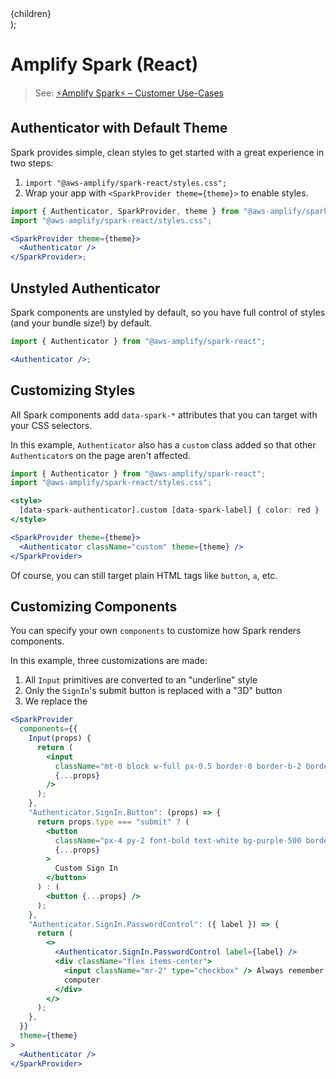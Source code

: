 
  <aside className="p-6 shadow-inner bg-gray-100 rounded">
    <div className="-mt-6">{children}</div>
  </aside>
);

# Amplify Spark (React)

> See: [⚡️Amplify Spark⚡️ – Customer Use-Cases](https://quip-amazon.com/kcDSA8GAamK1)

## Authenticator with Default Theme

Spark provides simple, clean styles to get started with a great experience in two steps:

1. `import "@aws-amplify/spark-react/styles.css";`
1. Wrap your app with `<SparkProvider theme={theme}>` to enable styles.

<Example>

```jsx
import { Authenticator, SparkProvider, theme } from "@aws-amplify/spark-react";
import "@aws-amplify/spark-react/styles.css";

<SparkProvider theme={theme}>
  <Authenticator />
</SparkProvider>;
```

<SparkProvider theme={theme}>
  <Authenticator />
</SparkProvider>

</Example>

## Unstyled Authenticator

Spark components are unstyled by default, so you have full control of styles (and your bundle size!) by default.

<Example>

```jsx
import { Authenticator } from "@aws-amplify/spark-react";

<Authenticator />;
```

<Authenticator />

</Example>

## Customizing Styles

All Spark components add `data-spark-*` attributes that you can target with your CSS selectors.

In this example, `Authenticator` also has a `custom` class added so that other `Authenticator`s on the page aren't affected.

<Example>

```jsx
import { Authenticator } from "@aws-amplify/spark-react";
import "@aws-amplify/spark-react/styles.css";

<style>
  [data-spark-authenticator].custom [data-spark-label] { color: red }
</style>

<SparkProvider theme={theme}>
  <Authenticator className="custom" theme={theme} />
</SparkProvider>
```

<style>{`
  [data-spark-authenticator].custom [data-spark-label] { color: red }
`}</style>

<SparkProvider theme={theme}>
  <Authenticator className="custom" theme={theme} />
</SparkProvider>

</Example>

Of course, you can still target plain HTML tags like `button`, `a`, etc.

## Customizing Components

You can specify your own `components` to customize how Spark renders components.

In this example, three customizations are made:

1. All `Input` primitives are converted to an "underline" style
1. Only the `SignIn`'s submit button is replaced with a "3D" button
1. We replace the

```jsx
<SparkProvider
  components={{
    Input(props) {
      return (
        <input
          className="mt-0 block w-full px-0.5 border-0 border-b-2 border-gray-200 focus:ring-0 focus:border-black"
          {...props}
        />
      );
    },
    "Authenticator.SignIn.Button": (props) => {
      return props.type === "submit" ? (
        <button
          className="px-4 py-2 font-bold text-white bg-purple-500 border-b-4 border-purple-700 rounded-md shadow hover:bg-purple-600"
          {...props}
        >
          Custom Sign In
        </button>
      ) : (
        <button {...props} />
      );
    },
    "Authenticator.SignIn.PasswordControl": ({ label }) => {
      return (
        <>
          <Authenticator.SignIn.PasswordControl label={label} />
          <div className="flex items-center">
            <input className="mr-2" type="checkbox" /> Always remember this
            computer
          </div>
        </>
      );
    },
  }}
  theme={theme}
>
  <Authenticator />
</SparkProvider>
```

<SparkProvider components={customComponents} theme={theme}>
  <Authenticator />
</SparkProvider>
